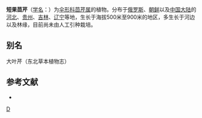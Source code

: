{{NoteTA|G1=LS}}
{{Speciesbox 
| genus = Pimpinella
| species = brachycarpa
| image = Chamnamul flower (Pimpinella brachycarpa).jpg
| authority = (Komar.) [[中井猛之进|Nakai]]
}}
'''短果茴芹'''（[[学名|学名]]：{{lang|la|''Pimpinella brachycarpa''}}）为[[伞形科|伞形科]][[茴芹属|茴芹属]]的植物。分布于[[俄罗斯|俄罗斯]]、[[朝鲜|朝鲜]]以及[[中国大陆|中国大陆]]的[[河北|河北]]、[[贵州|贵州]]、[[吉林|吉林]]、[[辽宁|辽宁]]等地，生长于海拔500米至900米的地区，多生长于河边以及林缘，目前尚未由人工引种栽培。

== 别名 ==
大叶芹（东北草本植物志）

== 参考文献 ==
<div class="references-small">
* {{cite web| url =http://www.bioinfo.cn/db05/KmzwSpecies.php?action=view&id=29800| title =短果茴芹| work =《中国高等植物数据库全库》| publisher =中国科学院微生物研究所| author =昆明植物研究所| accessdate =2009-02-26| archive-date =2018-06-28| archive-url =https://web.archive.org/web/20180628204035/http://www.bioinfo.cn/db05/KmzwSpecies.php?action=view| dead-url =yes}}
</div>
{{Taxonbar|from=Q7217371}}

[[Category:茴芹属|D]]


{{Apiales-stub}}
